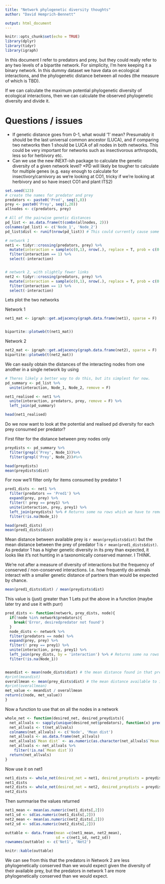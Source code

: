 ```yaml
---
title: "Network phylogenetic diversity thoughts"
author: "David Hemprich-Bennett"

output: html_document
---
```


```r
knitr::opts_chunk$set(echo = TRUE)
library(dplyr)
library(tidyr)
library(igraph)
```

In this document I refer to predators and prey, but they could really refer to any two levels of a bipartite network. For simplicity, I'm here keeping it a binary network. In this dummy dataset we have data on ecological interactions, and the phylogenetic distance between all nodes (the measure of which is TBD).

If we can calculate the maximum potential phylogenetic diversity of ecological interactions, then we can calculate the observed phylogenetic diversity and divide it.

# Questions / issues
 * If genetic distance goes from 0-1, what would '1' mean? Presumably it should be the last universal common ancestor (LUCA), and if comparing two networks then 1 should be LUCA of all nodes in both networks. This could be very important for networks such as insectivorous arthropods, less so for herbivory etc.
 * Can we use the new iNEXT-ish package to calculate the genetic diversity of a given network level?
 *PD will likely be tougher to calculate for multiple genes (e.g. easy enough to calculate for insectivory/carnivory as we're looking at CO1, tricky if we're looking at herbivory and so have insect CO1 and plant ITS2)

```r
set.seed(123)
# create the names for predator and prey
predators <- paste0('Pred', seq(1,8))
prey <- paste0('Prey', seq(1,20))
allnodes <- c(predators, prey)

# All of the pairwise genetic distances
pd_list <- as.data.frame(t(combn(allnodes, 2)))
colnames(pd_list) <- c('Node_1', 'Node_2')
pd_list$dist <- runif(nrow(pd_list)) # This could currently cause some issues as pred x - prey y can be given a different value from prey y - pred 1 in a different row.  

# network 1
net1 <- tidyr::crossing(predators, prey) %>%
  mutate(interaction = sample(c(0,1), nrow(.), replace = T, prob = c(0.7, 0.3))) %>%
  filter(interaction == 1) %>%
  select(-interaction)


# network 2, with slightly fewer links
net2 <- tidyr::crossing(predators, prey) %>%
  mutate(interaction = sample(c(0,1), nrow(.), replace = T, prob = c(0.8, 0.2))) %>%
  filter(interaction == 1) %>%
  select(-interaction)

```

Lets plot the two networks

Network 1
```r
net1_mat <- igraph::get.adjacency(graph.data.frame(net1), sparse = F)


bipartite::plotweb(t(net1_mat))

```

Network 2
```r
net2_mat <- igraph::get.adjacency(graph.data.frame(net2), sparse = F)
bipartite::plotweb(t(net2_mat))
```

We can easily obtain the distances of the interacting nodes from one another in a single network by using

```r
# Theres likely a better way to do this, but its simplest for now.
pd_summary <- pd_list %>%
  unite(interaction, Node_1, Node_2, remove = F)

net1_realised <- net1 %>%
  unite(interaction, predators, prey, remove = F) %>%
  left_join(pd_summary) 

head(net1_realised)
```

Do we now want to look at the potential and realised pd diversity for each prey consumed per predator?

First filter for the distance between prey nodes only
```r
preydists <- pd_summary %>%
  filter(grepl('Prey', Node_1))%>%
  filter(grepl('Prey', Node_2))#%>%

head(preydists)
mean(preydists$dist)

```
For now we'll filter only for items consumed by predator 1
```r

pred1_dists <- net1 %>%
  filter(predators == 'Pred1') %>%
  expand(prey, prey) %>%
  filter(! prey == prey1) %>%
  unite(interaction, prey, prey1) %>%
  left_join(preydists) %>% # Returns some na rows which we have to remove. CHECK THIS
  filter(!is.na(Node_1))

head(pred1_dists)
mean(pred1_dists$dist)
```

Mean distance between available prey is `r mean(preydists$dist)` but the mean distance between the prey of predator 1 is `r mean(pred1_dists$dist)`. As predator 1 has a higher genetic diversity in its prey than expected, it looks like it's not hunting in a taxonomically conserved manner. I THINK.


We're not after a measure of diversity of interactions but the frequency of conserved / non-conserved interactions. I.e. how frequently do animals interact with a smaller genetic distance of partners than would be expected by chance.

```r
mean(pred1_dists$dist) / mean(preydists$dist)
```
This value is (just) greater than 1
Lets put the above in a function (maybe later try and use it with purr)
```r
pred_dists <- function(network, prey_dists, node){
  if(!node %in% network$predators){
    break('Error, desiredpredator not found')
  }
  node_dists <- network %>%
  filter(predators == node) %>%
  expand(prey, prey) %>%
  filter(! prey == prey1) %>%
  unite(interaction, prey, prey1) %>%
  left_join(prey_dists, by = 'interaction') %>% # Returns some na rows which we have to remove. CHECK THIS
  filter(!is.na(Node_1))


meandist <- mean(node_dists$dist) # the mean distance found in that predators diet
#print(meandist)
overallmean <- mean(prey_dists$dist) # the mean distance available to it
#print(overallmean)
met_value <- meandist / overallmean
return(c(node, met_value))
}
```

Now a function to use that on all the nodes in a network
```r
whole_net <- function(desired_net, desired_preydists){
  net_allvals <- sapply(unique(desired_net$predators), function(x) pred_dists(network = desired_net, prey_dists = desired_preydists, node = x))
  net_allvals <- t(net_allvals)
  colnames(net_allvals) <- c('Node', 'Mean dist')
  net_allvals <- as.data.frame(net_allvals)
  net_allvals$`Mean dist` <- as.numeric(as.character(net_allvals$`Mean dist`))
  net_allvals <- net_allvals %>%
    filter(!is.na(`Mean dist`))
  return(net_allvals)
}

```


Now use it on net1

```r
net1_dists <- whole_net(desired_net = net1, desired_preydists = preydists)
net1_dists
net2_dists <- whole_net(desired_net = net2, desired_preydists = preydists)
net2_dists
```

Then summarise the values returned
```r
net1_mean <- mean(as.numeric(net1_dists[,2]))
net1_sd <- sd(as.numeric(net1_dists[,2]))
net2_mean <- mean(as.numeric(net2_dists[,2]))
net2_sd <- sd(as.numeric(net2_dists[,2]))

outtable <- data.frame(mean =c(net1_mean, net2_mean),
                       sd = c(net1_sd, net2_sd))
rownames(outtable) <- c('Net1', 'Net2')

knitr::kable(outtable)
```

We can see from this that the predators in Network 2 are less phylogenetically conserved than we would expect given the diversity of their available prey, but the predators in network 1 are more phylogenetically conserved than we would expect.